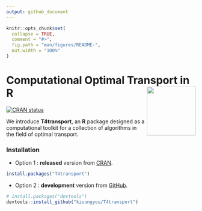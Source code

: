 ```yaml
---
output: github_document
---
```


<!-- README.md is generated from README.Rmd. Please edit that file -->

```r
knitr::opts_chunk$set(
  collapse = TRUE,
  comment = "#>",
  fig.path = "man/figures/README-",
  out.width = "100%"
)
```


# Computational Optimal Transport in R <a href='https://www.kisungyou.com/T4transport/'><img src='man/figures/logo.png' align="right" width="130" /></a>
<!-- badges: start -->
[![CRAN status](https://www.r-pkg.org/badges/version/T4transport)](https://CRAN.R-project.org/package=T4transport)
<!-- badges: end -->

We introduce **T4transport**, an **R** package designed as a computational toolkit for 
a collection of algorithms in the field of optimal transport. 

### Installation

* Option 1 : **released** version from [CRAN](https://CRAN.R-project.org).

``` r
install.packages("T4transport")
```

* Option 2 : **development** version from [GitHub](https://github.com/).

``` r
# install.packages("devtools")
devtools::install_github("kisungyou/T4transport")
```